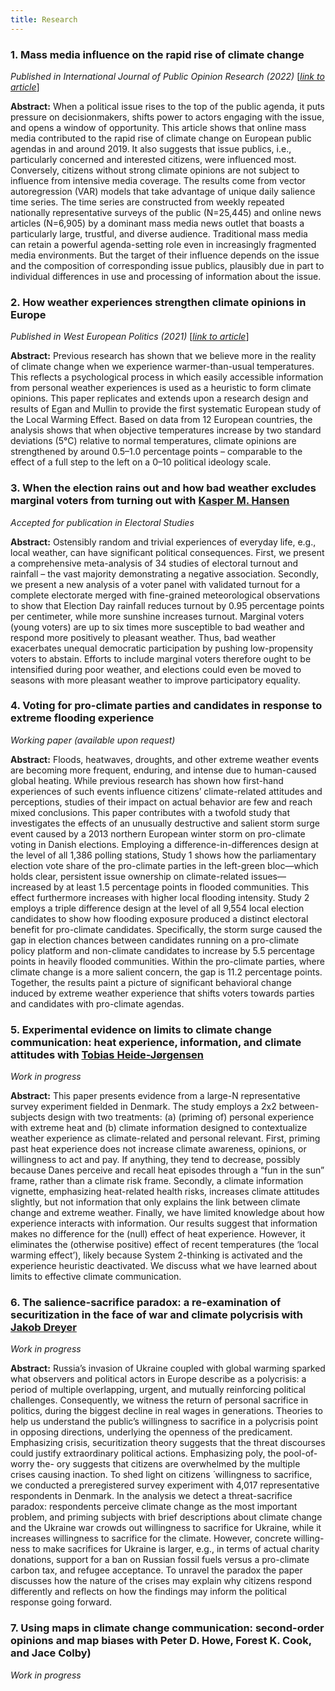 ```yaml
---
title: Research
---
```


### __1. Mass media influence on the rapid rise of climate change__

*Published in International Journal of Public Opinion Research (2022)* [_[link to article](https://doi.org/10.1080/01402382.2020.1792731)_]

**Abstract:** When a political issue rises to the top of the public agenda, it puts pressure on decisionmakers, shifts power to actors engaging with the issue, and opens a window of opportunity. This article shows that online mass media contributed to the rapid rise of climate change on European public agendas in and around 2019. It also suggests that issue publics, i.e., particularly concerned and interested citizens, were influenced most. Conversely, citizens without strong climate opinions are not subject to influence from intensive media coverage. The results come from vector autoregression (VAR) models that take advantage of unique daily salience time series. The time series are constructed from weekly repeated nationally representative surveys of the public (N=25,445) and online news articles (N=6,905) by a dominant mass media news outlet that boasts a particularly large, trustful, and diverse audience. Traditional mass media can retain a powerful agenda-setting role even in increasingly fragmented media environments. But the target of their influence depends on the issue and the composition of corresponding issue publics, plausibly due in part to individual differences in use and processing of information about the issue.

### __2. How weather experiences strengthen climate opinions in Europe__

*Published in West European Politics (2021)* [_[link to article](https://doi.org/10.1093/ijpor/edac009)_]

**Abstract:** Previous research has shown that we believe more in the reality of climate change when we experience warmer-than-usual temperatures. This reflects a psychological process in which easily accessible information from personal weather experiences is used as a heuristic to form climate opinions. This paper replicates and extends upon a research design and results of Egan and Mullin to provide the first systematic European study of the Local Warming Effect. Based on data from 12 European countries, the analysis shows that when objective temperatures increase by two standard deviations (5°C) relative to normal temperatures, climate opinions are strengthened by around 0.5–1.0 percentage points – comparable to the effect of a full step to the left on a 0–10 political ideology scale.

### __3. When the election rains out and how bad weather excludes marginal voters from turning out__ with [Kasper M. Hansen](https://www.kaspermhansen.eu)

*Accepted for publication in Electoral Studies*

**Abstract:** Ostensibly random and trivial experiences of everyday life, e.g., local weather, can have significant political consequences. First, we present a comprehensive meta-analysis of 34 studies of electoral turnout and rainfall – the vast majority demonstrating a negative association. Secondly, we present a new analysis of a voter panel with validated turnout for a complete electorate merged with fine-grained meteorological observations to show that Election Day rainfall reduces turnout by 0.95 percentage points per centimeter, while more sunshine increases turnout. Marginal voters (young voters) are up to six times more susceptible to bad weather and respond more positively to pleasant weather. Thus, bad weather exacerbates unequal democratic participation by pushing low-propensity voters to abstain. Efforts to include marginal voters therefore ought to be intensified during poor weather, and elections could even be moved to seasons with more pleasant weather to improve participatory equality.

### __4. Voting for pro-climate parties and candidates in response to extreme flooding experience__ 

*Working paper (available upon request)*

**Abstract:** Floods, heatwaves, droughts, and other extreme weather events are becoming more frequent, enduring, and intense due to human-caused global heating. While previous research has shown how first-hand experiences of such events influence citizens’ climate-related attitudes and perceptions, studies of their impact on actual behavior are few and reach mixed conclusions. This paper contributes with a twofold study that investigates the effects of an unusually destructive and salient storm surge event caused by a 2013 northern European winter storm on pro-climate voting in Danish elections. Employing a difference-in-differences design at the level of all 1,386 polling stations, Study 1 shows how the parliamentary election vote share of the pro-climate parties in the left-green bloc—which holds clear, persistent issue ownership on climate-related issues—increased by at least 1.5 percentage points in flooded communities. This effect furthermore increases with higher local flooding intensity. Study 2 employs a triple difference design at the level of all 9,554 local election candidates to show how flooding exposure produced a distinct electoral benefit for pro-climate candidates. Specifically, the storm surge caused the gap in election chances between candidates running on a pro-climate policy platform and non-climate candidates to increase by 5.5 percentage points in heavily flooded communities. Within the pro-climate parties, where climate change is a more salient concern, the gap is 11.2 percentage points. Together, the results paint a picture of significant behavioral change induced by extreme weather experience that shifts voters towards parties and candidates with pro-climate agendas.

### __5. Experimental evidence on limits to climate change communication: heat experience, information, and climate attitudes__ with [Tobias Heide-Jørgensen](https://politicalscience.ku.dk/staff/phd/?pure=en/persons/436278)  

*Work in progress*

**Abstract:** This paper presents evidence from a large-N representative survey experiment fielded in Denmark. The study employs a 2x2 between-subjects design with two treatments: (a) (priming of) personal experience with extreme heat and (b) climate information designed to contextualize weather experience as climate-related and personal relevant. First, priming past heat experience does not increase climate awareness, opinions, or willingness to act and pay. If anything, they tend to decrease, possibly because Danes perceive and recall heat episodes through a "fun in the sun" frame, rather than a climate risk frame. Secondly, a climate information vignette, emphasizing heat-related health risks, increases climate attitudes slightly, but not information that only explains the link between climate change and extreme weather. Finally, we have limited knowledge about how experience interacts with information. Our results suggest that information makes no difference for the (null) effect of heat experience. However, it eliminates the (otherwise positive) effect of recent temperatures (the ‘local warming effect’), likely because System 2-thinking is activated and the experience heuristic deactivated. We discuss what we have learned about limits to effective climate communication.  

### __6. The salience-sacrifice paradox: a re-examination of securitization in the face of war and climate polycrisis__ with [Jakob Dreyer](https://politicalscience.ku.dk/staff/phd/?pure=en/persons/414273)

*Work in progress*

**Abstract:** Russia’s invasion of Ukraine coupled with global warming sparked what observers and political actors in Europe describe as a polycrisis: a period of multiple overlapping, urgent, and mutually reinforcing political challenges. Consequently, we witness the return of personal sacrifice in politics, during the biggest decline in real wages in generations. Theories to help us understand the public’s willingness to sacrifice in a polycrisis point in opposing directions, underlying the openness of the predicament. Emphasizing crisis, securitization theory suggests that the threat discourses could justify extraordinary political actions. Emphasizing poly, the pool-of-worry the- ory suggests that citizens are overwhelmed by the multiple crises causing inaction. To shed light on citizens ́ willingness to sacrifice, we conducted a preregistered survey experiment with 4,017 representative respondents in Denmark. In the analysis we detect a threat-sacrifice paradox: respondents perceive climate change as the most important problem, and priming subjects with brief descriptions about climate change and the Ukraine war crowds out willingness to sacrifice for Ukraine, while it increases willingness to sacrifice for the climate. However, concrete willing- ness to make sacrifices for Ukraine is larger, e.g., in terms of actual charity donations, support for a ban on Russian fossil fuels versus a pro-climate carbon tax, and refugee acceptance. To unravel the paradox the paper discusses how the nature of the crises may explain why citizens respond differently and reflects on how the findings may inform the political response going forward.

### __7. Using maps in climate change communication: second-order opinions and map biases__ with Peter D. Howe, Forest K. Cook, and Jace Colby)

*Work in progress*
